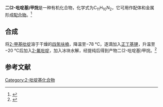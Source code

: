 {{Chembox
| Name = 
| NameEn = 
| ImageFile = Bis(2-pyridyl)methane structure.svg
|  ImageSize = 
|  ImageAlt = 
| IUPACName = 
| IUPACNameZh = 
| OtherNames = 双(2-吡啶基)甲烷
| Section1 = {{Chembox Identifiers
|   CASNo = 1132-37-2
|   CASNo_Ref = {{cascite|correct|CAS}}
|   PubChem = 
|   SMILES =  }}
| Section2 = {{Chembox Properties
| C=11 | H=10 | N=2
|   Appearance = 黄色油状液体<ref name=Golden />
|   Density = 
|   MeltingPt = 
|   BoilingPt = {{convert|102|-|106|C|K}}（0.5 Torr）<ref>{{cite journal|journal=Journal of the American Chemical Society|volume=73|issue=8|language=en|issn=0002-7863|date=1951-08|pages=3856–3858|doi=10.1021/ja01152a088|url=https://pubs.acs.org/doi/abs/10.1021/ja01152a088|title=Chemistry of the Benzylpyridines. II. Nuclear Substituted 2-Benzylpyridines 1|accessdate=2020-11-25|author=Nathan Sperber, Domenick Papa, Erwin Schwenk, Margaret Sherlock}}</ref>
|   Solubility =  0.94 g（25 °C）<ref name=ACD>Calculated using Advanced Chemistry Development (ACD/Labs) Software V11.02 ((C) 1994-2020 ACD/Labs). Retrieved from SciFinder. [2020-11-25].</ref>
|   pKa = 4.95±0.12<ref name=ACD />}}
| Section3 = {{Chembox Hazards
|   MainHazards = 
|   FlashPt = 
|   Autoignition =  }}
}}
'''二(2-吡啶基)甲烷'''是一种有机化合物，化学式为C<sub>11</sub>H<sub>10</sub>N<sub>2</sub>，它可用作配体和金属形成[[配合物|配合物]]。<ref>{{cite journal|journal=Dalton Transactions|volume=44|issue=41|language=en|issn=1477-9226|date=2015|pages=18247–18259|doi=10.1039/C5DT02830B|url=http://xlink.rsc.org/?DOI=C5DT02830B|title=Group 13 complexes of dipyridylmethane, a forgotten ligand in coordination chemistry|accessdate=2020-11-25|author=Petra Vasko, Virva Kinnunen, Jani O. Moilanen, Tracey L. Roemmele, René T. Boeré, Jari Konu, Heikki M. Tuononen}}</ref>

==合成==
将[[2-甲基吡啶|2-甲基吡啶]]溶于干燥的[[四氢呋喃|四氢呋喃]]，降温至−78 °C，逐滴加入[[正丁基锂|正丁基锂]]，升温至−20 °C后加入[[2-氟吡啶|2-氟吡啶]]，加入冰块水解，经提纯后得到产物二(2-吡啶基)甲烷。<ref name=Golden>{{cite journal|journal=The Journal of Organic Chemistry|volume=82|issue=14|language=en|issn=0022-3263|date=2017-07-21|pages=7215–7222|doi=10.1021/acs.joc.7b00786|url=https://pubs.acs.org/doi/10.1021/acs.joc.7b00786|title=Boron Dipyridylmethene (DIPYR) Dyes: Shedding Light on Pyridine-Based Chromophores|accessdate=2020-11-25|author=Jessica H. Golden, John W. Facendola, Daniel Sylvinson M. R., Cecilia Quintana Baez, Peter I. Djurovich, Mark E. Thompson}}</ref>

==参考文献==
{{reflist}}

[[Category:2-吡啶基化合物|Category:2-吡啶基化合物]]